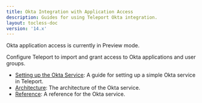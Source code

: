 ```yaml
---
title: Okta Integration with Application Access
description: Guides for using Teleport Okta integration.
layout: tocless-doc
version: '14.x'
---
```


<Warning>
  Okta application access is currently in Preview mode.
</Warning>

Configure Teleport to import and grant access to Okta applications and user groups.

- [Setting up the Okta Service](/ver/14.x/application-access/okta/guide): A guide for setting up a simple Okta service in Teleport.
- [Architecture](/ver/14.x/application-access/okta/architecture): The architecture of the Okta service.
- [Reference](/ver/14.x/application-access/okta/reference): A reference for the Okta service.
